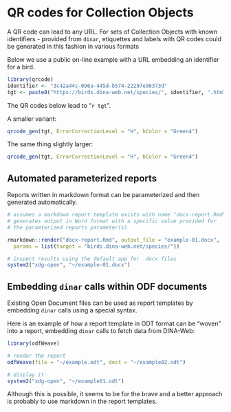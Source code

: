 # QR codes for Collection Objects

A QR code can lead to any URL. For sets of Collection Objects with known identifiers - provided from `dinar`, etiquettes and labels with QR codes could be generated in this fashion in various formats

Below we use a public on-line example with a URL embedding an identifier for a bird.

```r
library(qrcode)
identifier <- "3c42a44c-096a-445d-b574-22297e96373d"
tgt <- paste0("https://birds.dina-web.net/species/", identifier, ".html")
```

The QR codes below lead to "`r tgt`".

A smaller variant:

```r
qrcode_gen(tgt, ErrorCorrectionLevel = "H", bColor = "Green4")
```

The same thing slightly larger:

```r
qrcode_gen(tgt, ErrorCorrectionLevel = "H", bColor = "Green4")
```

## Automated parameterized reports

Reports written in markdown format can be parameterized and then generated automatically. 

```r
# assumes a markdown report template exists with name "docx-report.Rmd"
# generates output in Word format with a specific value provided for
# the paramterized reports parameter(s)

rmarkdown::render("docx-report.Rmd", output_file = "example-01.docx", 
  params = list(target = "birds.dina-web.net/species/"))

# inspect results using the default app for .docx files
system2("xdg-open", "~/example-01.docx")
```

## Embedding `dinar` calls within ODF documents

Existing Open Document files can be used as report templates by embedding `dinar` calls using a special syntax. 

Here is an example of how a report template in ODT format can be "woven" into a report, embedding `dinar` calls to fetch data from DINA-Web:

```r
library(odfWeave)

# render the report
odfWeave(file = "~/example.odt", dest = "~/example02.odt")

# display it
system2("xdg-open", "~/example01.odt")
```

Although this is possible, it seems to be for the brave and a better approach is probably to use markdown in the report templates.